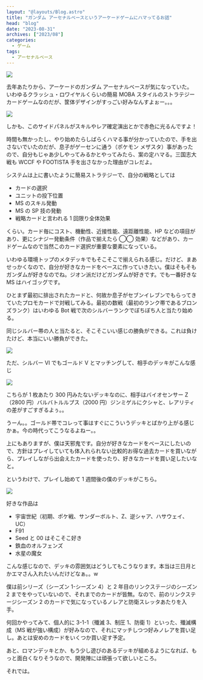```yaml
---
layout: "@layouts/Blog.astro"
title: "ガンダム アーセナルベースというアーケードゲームにハマってるお話"
head: "blog"
date: "2023-08-31"
archives: ["2023/08"]
categories:
  - ゲーム
tags:
  - アーセナルベース
---
```



<img src={arsenal_base} />

去年あたりから、アーケードのガンダム アーセナルベースが気になっていた。いわゆるクラッシュ・ロワイヤルくらいの簡易 MOBA スタイルのストラテジーカードゲームなのだが、筐体デザインがすっごい好みなんすよぉー。。。

<img src={mech_image} />

しかも、このサイドパネルがスキルやレア確定演出とかで赤色に光るんですよ！

時間も無かったし、やり始めたらしばらくハマる事が分かっていたので、手を出さないでいたのだが、息子がゲーセンに通う（ポケモン メザスタ）事があったので、自分もじゃあ少しやってみるかとやってみたら、案の定ハマる。三国志大戦も WCCF や FOOTISTA 手を出さなかった理由がコレだよ。

システムは上に書いたように簡易ストラテジーで、自分の戦略としては

- カードの選択
- ユニットの投下位置
- MS のスキル発動
- MS の SP 技の発動
- 戦略カードと言われる 1 回限り全体効果

くらい。カード毎にコスト、機動性、近接性能、遠距離性能、HP などの項目があり、更にシナジー発動条件（作品で揃えたら ◯◯ 効果）などがあり、カードゲームなので当然このカード選択が重要な要素になっている。

いわゆる環境トップのメタデッキでもそこそこで揃えられる感じ。だけど、まあせっかくなので、自分が好きなカードをベースに作っていきたい。僕はそもそもガンダムが好きなのでね。ジオン派だけどガンダムが好きです。でも一番好きな MS はハイゴッグです。

ひとまず最初に排出されたカードと、何故か息子がセブンイレブンでもらってきていたプロモカードで対戦してみる。最初の数戦（最初のランク帯であるブロンズランク）はいわゆる Bot 戦で次のシルバーランクでぼちぼち人と当たり始める。

同じシルバー帯の人と当たると、そこそこいい感じの勝負ができる。これは負けたけど、本当にいい勝負ができた。

<img src={silver_vs_silver} />

ただ、シルバー VI でもゴールド V とマッチングして、相手のデッキがこんな感じ

<img src={silver_vs_gold} />

こちらが 1 枚あたり 300 円みたないデッキなのに、相手はバイオセンサー Ζ（2800 円）バルバトルルプス（2000 円）ジンミゲルにクシャと、レアリティの差がすごすぎるよぅ。。

うーん。。ゴールド帯でコレって事はすぐにこういうデッキとばかり上がる感じかぁ。今の時代ってこうなるよねー。。

上にもありますが、僕は天邪鬼です。自分が好きなカードをベースにしたいので、方針はプレイしていても体入れられない比較的お得な過去カードを買いながら、プレイしながら出会えたカードを使ったり、好きなカードを買い足したいなと。

というわけで、プレイし始めて 1 週間後の僕のデッキがこちら。

<img src={my_deck} />

好きな作品は

- 宇宙世紀（初期、ポケ戦、サンダーボルト、Ζ、逆シャア、ハサウェイ、UC）
- F91
- Seed と 00 はそこそこ好き
- 鉄血のオルフェンズ
- 水星の魔女

こんな感じなので、デッキの雰囲気はどうしてもこうなります。本当は三日月とかエマさん入れたいんだけどなぁ。。w

僕は前シリーズ（シーズン 1-シーズン 4）と 2 年目のリンクステージのシーズン 2 までをやっていないので、それまでのカードが皆無。なので、前のリンクステージシーズン 2 のカードで気になっているノレアと防衛スレッタあたりを入手。

何回かやってみて、個人的に 3-1-1（殲滅 3、制圧 1、防衛 1）といった、殲滅構成（MS 戦が強い構成）が好みなので、それにマッチしつつ好みノレアを買い足し。あとは安めのカードをいくつか買い足す予定。

あと、ロマンデッキとか、もう少し遊びのあるデッキが組めるようになれば、もっと面白くなりそうなので、開発陣には頑張って欲しいところ。

それでは。
